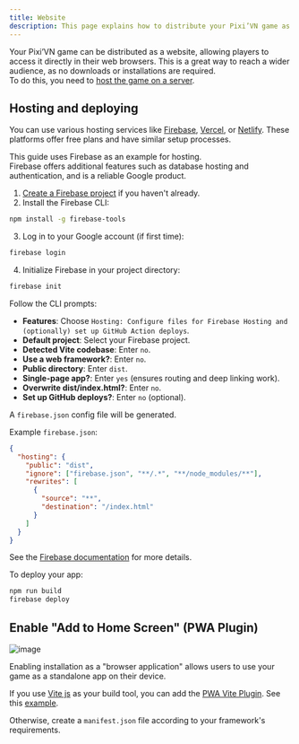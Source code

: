 ```yaml
---
title: Website
description: This page explains how to distribute your Pixi’VN game as a website, including hosting options, deployment steps, and enabling PWA features for installation.
---
```


Your Pixi’VN game can be distributed as a website, allowing players to access it directly in their web browsers. This is a great way to reach a wider audience, as no downloads or installations are required.  
To do this, you need to [host the game on a server](#hosting-and-deploying).

## Hosting and deploying

You can use various hosting services like [Firebase](https://firebase.google.com/), [Vercel](https://vercel.com/), or [Netlify](https://www.netlify.com/). These platforms offer free plans and have similar setup processes.

<Accordions>

<Accordion title="Firebase" id="firebase">

This guide uses Firebase as an example for hosting.  
Firebase offers additional features such as database hosting and authentication, and is a reliable Google product.

1. [Create a Firebase project](https://console.firebase.google.com/) if you haven't already.
2. Install the Firebase CLI:

```bash
npm install -g firebase-tools
```

3. Log in to your Google account (if first time):

```bash
firebase login
```

4. Initialize Firebase in your project directory:

```bash
firebase init
```

Follow the CLI prompts:

- **Features**: Choose `Hosting: Configure files for Firebase Hosting and (optionally) set up GitHub Action deploys`.
- **Default project**: Select your Firebase project.
- **Detected Vite codebase**: Enter `no`.
- **Use a web framework?**: Enter `no`.
- **Public directory**: Enter `dist`.
- **Single-page app?**: Enter `yes` (ensures routing and deep linking work).
- **Overwrite dist/index.html?**: Enter `no`.
- **Set up GitHub deploys?**: Enter `no` (optional).

A `firebase.json` config file will be generated.

Example `firebase.json`:

```json title="firebase.json"
{
  "hosting": {
    "public": "dist",
    "ignore": ["firebase.json", "**/.*", "**/node_modules/**"],
    "rewrites": [
      {
        "source": "**",
        "destination": "/index.html"
      }
    ]
  }
}
```

See the [Firebase documentation](https://firebase.google.com/docs/hosting/full-config#section-firebase-json) for more details.

To deploy your app:

```bash
npm run build
firebase deploy
```

</Accordion>

</Accordions>

## Enable "Add to Home Screen" (PWA Plugin)

![image](/pwa-plugin.png)

Enabling installation as a "browser application" allows users to use your game as a standalone app on their device.

If you use [Vite js](https://vitejs.dev/) as your build tool, you can add the [PWA Vite Plugin](https://vite-pwa-org.netlify.app/). See this [example](https://vite-pwa-org.netlify.app/guide/pwa-minimal-requirements.html#web-app-manifest).

Otherwise, create a `manifest.json` file according to your framework's requirements.
